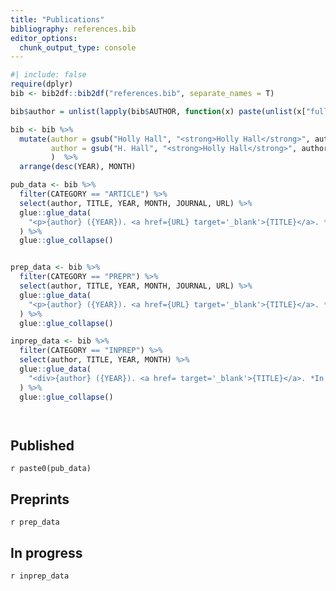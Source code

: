 ```yaml
---
title: "Publications"
bibliography: references.bib
editor_options: 
  chunk_output_type: console
---
```


```r
#| include: false
require(dplyr)
bib <- bib2df::bib2df("references.bib", separate_names = T)

bib$author = unlist(lapply(bib$AUTHOR, function(x) paste(unlist(x["full_name"]), collapse = ",  ")))

bib <- bib %>%
  mutate(author = gsub("Holly Hall", "<strong>Holly Hall</strong>", author),
         author = gsub("H. Hall", "<strong>Holly Hall</strong>", author)
         )  %>% 
  arrange(desc(YEAR), MONTH) 

pub_data <- bib %>%
  filter(CATEGORY == "ARTICLE") %>%
  select(author, TITLE, YEAR, MONTH, JOURNAL, URL) %>%
  glue::glue_data(
    "<p>{author} ({YEAR}). <a href={URL} target='_blank'>{TITLE}</a>. *{JOURNAL}*</p>"
  ) %>%
  glue::glue_collapse()


prep_data <- bib %>%
  filter(CATEGORY == "PREPR") %>%
  select(author, TITLE, YEAR, MONTH, JOURNAL, URL) %>%
  glue::glue_data(
    "<p>{author} ({YEAR}). <a href={URL} target='_blank'>{TITLE}</a>. *preprint*</p>\n"
  ) %>%
  glue::glue_collapse()

inprep_data <- bib %>%
  filter(CATEGORY == "INPREP") %>%
  select(author, TITLE, YEAR, MONTH) %>%
  glue::glue_data(
    "<div>{author} ({YEAR}). <a href= target='_blank'>{TITLE}</a>. *In prep*</div>"
  ) %>%
  glue::glue_collapse()




```


## Published

`r paste0(pub_data)`

## Preprints

`r prep_data`

## In progress

`r inprep_data`
